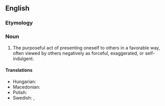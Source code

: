 ==English==

===Etymology===
{{prefix|en|self|promotion}}

===Noun===
{{en-noun|~}}

# The purposeful act of presenting oneself to others in a favorable way, often viewed by others negatively as forceful, exaggerated, or self-indulgent.

====Translations====
{{trans-top|the act of promoting oneself}}
* Hungarian: {{t|hu|önreklámozás}}
* Macedonian: {{t|mk|самопромоција|f}}
* Polish: {{t|pl|autopromocja|f}}
* Swedish: {{t|sv|självpromotion|c}}, {{t|sv|självbefordran}}
{{trans-mid}}
{{trans-bottom}}